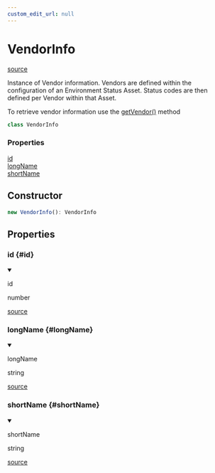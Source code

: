 ```yaml
---
custom_edit_url: null
---
```


# VendorInfo
<div className="doc-side">
<div className="doc-main-source">

[source](https://github.com/layline-io/layline-docusaurus/blob/42f6cb9/projects/layline/src/Class/VendorInfo.ts#L13)

</div>
</div>

<div className="doc-subtitle">

Instance of Vendor information.
Vendors are defined within the configuration of an Environment Status Asset.
Status codes are then defined per Vendor within that Asset.

To retrieve vendor information use the [getVendor()](./Status#getvendor) method

</div>

```ts
class VendorInfo
```

<div className="doc-summary doc-properties">
<h3 className="doc-summary-title">Properties</h3>
<div className="doc-summary-item">
<div className="doc-summary-name"><a href="#id">id</a></div>
<div className="doc-summary-desc"></div>
</div>
<div className="doc-summary-item">
<div className="doc-summary-name"><a href="#longName">longName</a></div>
<div className="doc-summary-desc"></div>
</div>
<div className="doc-summary-item">
<div className="doc-summary-name"><a href="#shortName">shortName</a></div>
<div className="doc-summary-desc"></div>
</div>
</div>

## Constructor

```ts
new VendorInfo(): VendorInfo
```

## Properties

<div className="doc-header-hidden">

### id {#id}

</div>

<div className="doc-entry">

<details open className="doc-property">

<summary className="doc-member">

<span className="doc-name">id</span>

<span className="doc-type">

number

</span>

</summary>

</details>

<div className="doc-source">

[source](https://github.com/layline-io/layline-docusaurus/blob/42f6cb9/projects/layline/src/Class/VendorInfo.ts#L14)

</div>

</div>

<div className="doc-header-hidden">

### longName {#longName}

</div>

<div className="doc-entry">

<details open className="doc-property">

<summary className="doc-member">

<span className="doc-name">longName</span>

<span className="doc-type">

string

</span>

</summary>

</details>

<div className="doc-source">

[source](https://github.com/layline-io/layline-docusaurus/blob/42f6cb9/projects/layline/src/Class/VendorInfo.ts#L16)

</div>

</div>

<div className="doc-header-hidden">

### shortName {#shortName}

</div>

<div className="doc-entry">

<details open className="doc-property">

<summary className="doc-member">

<span className="doc-name">shortName</span>

<span className="doc-type">

string

</span>

</summary>

</details>

<div className="doc-source">

[source](https://github.com/layline-io/layline-docusaurus/blob/42f6cb9/projects/layline/src/Class/VendorInfo.ts#L15)

</div>

</div>
